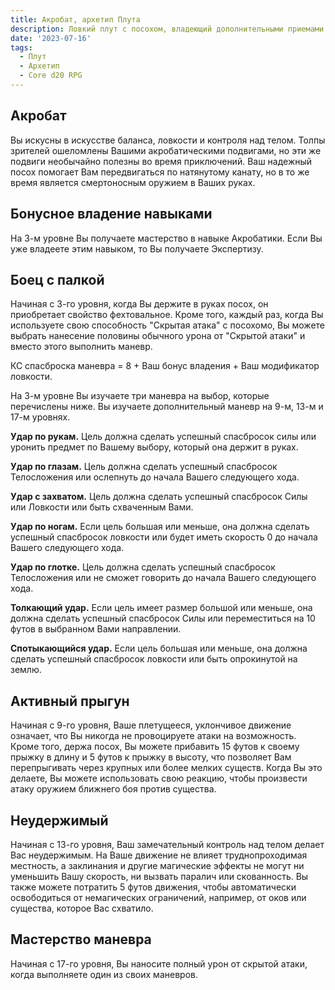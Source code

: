 ```yaml
---
title: Акробат, архетип Плута
description: Ловкий плут с посохом, владеющий дополнительными приемами
date: '2023-07-16'
tags:
  - Плут
  - Архетип
  - Core d20 RPG
---
```


## Акробат

Вы искусны в искусстве баланса, ловкости и контроля над телом. Толпы зрителей ошеломлены Вашими акробатическими подвигами, но эти же подвиги необычайно полезны во время приключений. Ваш надежный посох помогает Вам передвигаться по натянутому канату, но в то же время является смертоносным оружием в Ваших руках.

## Бонусное владение навыками

На 3-м уровне Вы получаете мастерство в навыке Акробатики. Если Вы уже владеете этим навыком, то Вы получаете Экспертизу.

## Боец с палкой

Начиная с 3-го уровня, когда Вы держите в руках посох, он приобретает свойство фехтовальное. Кроме того, каждый раз, когда Вы используете свою способность "Скрытая атака" с посохомо, Вы можете выбрать нанесение половины обычного урона от "Скрытой атаки" и вместо этого выполнить маневр.

КС спасброска маневра = 8 + Ваш бонус владения + Ваш модификатор ловкости.

На 3-м уровне Вы изучаете три маневра на выбор, которые перечислены ниже. Вы изучаете дополнительный маневр на 9-м, 13-м и 17-м уровнях.

**Удар по рукам.** Цель должна сделать успешный спасбросок силы или уронить предмет по Вашему выбору, который она держит в руках.

**Удар по глазам.** Цель должна сделать успешный спасбросок Телосложения или ослепнуть до начала Вашего следующего хода.

**Удар с захватом.** Цель должна сделать успешный спасбросок Силы или Ловкости или быть схваченным Вами.

**Удар по ногам.** Если цель большая или меньше, она должна сделать успешный спасбросок ловкости или будет иметь скорость 0 до начала Вашего следующего хода.

**Удар по глотке.** Цель должна сделать успешный спасбросок Телосложения или не сможет говорить до начала Вашего следующего хода.

**Толкающий удар.** Если цель имеет размер большой или меньше, она должна сделать успешный спасбросок Силы или переместиться на 10 футов в выбранном Вами направлении.

**Спотыкающийся удар.** Если цель большая или меньше, она должна сделать успешный спасбросок ловкости или быть опрокинутой на землю.

## Активный прыгун

Начиная с 9-го уровня, Ваше плетущееся, уклончивое движение означает, что Вы никогда не провоцируете атаки на возможность. Кроме того, держа посох, Вы можете прибавить 15 футов к своему прыжку в длину и 5 футов к прыжку в высоту, что позволяет Вам перепрыгивать через крупных или более мелких существ. Когда Вы это делаете, Вы можете использовать свою реакцию, чтобы произвести атаку оружием ближнего боя против существа.

## Неудержимый

Начиная с 13-го уровня, Ваш замечательный контроль над телом делает Вас неудержимым. На Ваше движение не влияет труднопроходимая местность, а заклинания и другие магические эффекты не могут ни уменьшить Вашу скорость, ни вызвать паралич или скованность. Вы также можете потратить 5 футов движения, чтобы автоматически освободиться от немагических ограничений, например, от оков или существа, которое Вас схватило.

## Мастерство маневра

Начиная с 17-го уровня, Вы наносите полный урон от скрытой атаки, когда выполняете один из своих маневров.
